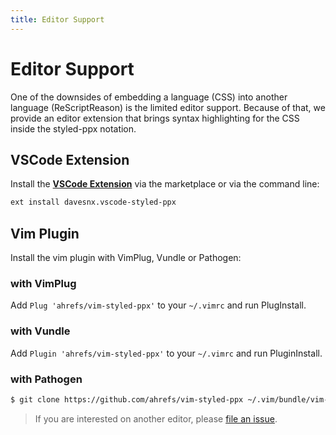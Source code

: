 ```yaml
---
title: Editor Support
---
```



# Editor Support

One of the downsides of embedding a language (CSS) into another language (<Res>ReScript</Res><Re>Reason</Re>) is the limited editor support. Because of that, we provide an editor extension that brings syntax highlighting for the CSS inside the styled-ppx notation.

## VSCode Extension

Install the **[VSCode Extension](https://marketplace.visualstudio.com/items?itemName=davesnx.vscode-styled-ppx)** via the marketplace or via the command line:

```bash
ext install davesnx.vscode-styled-ppx
```

## Vim Plugin

Install the vim plugin with VimPlug, Vundle or Pathogen:

### with VimPlug
Add `Plug 'ahrefs/vim-styled-ppx'` to your `~/.vimrc` and run PlugInstall.

### with Vundle
Add `Plugin 'ahrefs/vim-styled-ppx'` to your `~/.vimrc` and run PluginInstall.

### with Pathogen
```bash
$ git clone https://github.com/ahrefs/vim-styled-ppx ~/.vim/bundle/vim-log-highlighting
```

> If you are interested on another editor, please [file an issue](https://github.com/davesnx/styled-ppx/issues/new).
